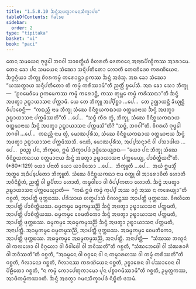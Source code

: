 ```yaml
---
title: "1.5.8.10 ᨨᨶ᩠ᨴᩴᩋᨴᨲ᩠ᩅᩣᨣᨾᨶᩈᩥᨠ᩠ᨡᩣᨸᨴ"
tableOfContents: false
sidebar:
  order: 2
type: "tipitaka"
basket: "vi"
book: "paci"
---
```



<DynamicBreadcrumb />

<Division number="479" book="paci">

<Paragraph number="1411" book="paci">
ᨲᩮᨶ ᩈᨾᨿᩮᨶ ᨻᩩᨴ᩠ᨵᩮᩤ ᨽᨣᩅᩤ ᩈᩣᩅᨲ᩠ᨳᩥᨿᩴ ᩅᩥᩉᩁᨲᩥ ᨩᩮᨲᩅᨶᩮ ᩋᨶᩣᨳᨸᩥᨱ᩠ᨯᩥᨠᩔ ᩋᩣᩁᩣᨾᩮ. ᨲᩮᨶ ᨡᩮᩣ ᨸᨶ ᩈᨾᨿᩮᨶ ᩈᩴᨥᩮᩣ ᩈᨶ᩠ᨶᩥᨸᨲᩥᨲᩮᩣ ᩉᩮᩣᨲᩥ ᨠᩮᨶᨧᩥᨴᩮᩅ ᨠᩁᨱᩦᨿᩮᨶ. ᨨᨻ᩠ᨻᨣ᩠ᨣᩥᨿᩣ ᨽᩥᨠ᩠ᨡᩪ ᨧᩦᩅᩁᨠᨾ᩠ᨾᩴ ᨠᩁᩮᩣᨶ᩠ᨲᩣ ᩑᨠᩔ ᨨᨶ᩠ᨴᩴ ᩋᨴᩴᩈᩩ. ᩋᨳ ᨡᩮᩣ ᩈᩴᨥᩮᩣ “ᨿᩔᨲ᩠ᨳᩣᨿ ᩈᨶ᩠ᨶᩥᨸᨲᩥᨲᩮᩣ ᨲᩴ ᨠᨾ᩠ᨾᩴ ᨠᩁᩥᩔᩣᨾᩦ”ᨲᩥ ᨬᨲ᩠ᨲᩥᩴ ᨮᨸᩮᩈᩥ. ᩋᨳ ᨡᩮᩣ ᩈᩮᩣ ᨽᩥᨠ᩠ᨡᩩ—  “ᩑᩅᨾᩮᩅᩥᨾᩮ ᩑᨠᨾᩮᨠᩔ ᨠᨾ᩠ᨾᩴ ᨠᩁᩮᩣᨶ᩠ᨲᩥ, ᨠᩔ ᨲᩩᨾ᩠ᩉᩮ ᨠᨾ᩠ᨾᩴ ᨠᩁᩥᩔᨳᩣ”ᨲᩥ ᨨᨶ᩠ᨴᩴ ᩋᨴᨲ᩠ᩅᩣ ᩏᨭ᩠ᨮᩣᨿᩣᩈᨶᩣ ᨸᨠ᩠ᨠᩣᨾᩥ.
</Paragraph>

<Paragraph number="1412" book="paci">
ᨿᩮ ᨲᩮ ᨽᩥᨠ᩠ᨡᩪ ᩋᨸ᩠ᨸᩥᨧ᩠ᨨᩣ …ᨸᩮ…  ᨲᩮ ᩏᨩ᩠ᨫᩣᨿᨶ᩠ᨲᩥ ᨡᩥᨿ᩠ᨿᨶ᩠ᨲᩥ ᩅᩥᨸᩣᨧᩮᨶ᩠ᨲᩥ—  “ᨠᨳᨬ᩠ᩉᩥ ᨶᩣᨾ ᨽᩥᨠ᩠ᨡᩩ ᩈᩴᨥᩮ ᩅᩥᨶᩥᨧ᩠ᨨᨿᨠᨳᩣᨿ ᩅᨲ᩠ᨲᨾᩣᨶᩣᨿ ᨨᨶ᩠ᨴᩴ ᩋᨴᨲ᩠ᩅᩣ ᩏᨭ᩠ᨮᩣᨿᩣᩈᨶᩣ ᨸᨠ᩠ᨠᨾᩥᩔᨲᩦ”ᨲᩥ …ᨸᩮ…  “ᩈᨧ᩠ᨧᩴ ᨠᩥᩁ ᨲ᩠ᩅᩴ, ᨽᩥᨠ᩠ᨡᩩ, ᩈᩴᨥᩮ ᩅᩥᨶᩥᨧ᩠ᨨᨿᨠᨳᩣᨿ ᩅᨲ᩠ᨲᨾᩣᨶᩣᨿ ᨨᨶ᩠ᨴᩴ ᩋᨴᨲ᩠ᩅᩣ ᩏᨭ᩠ᨮᩣᨿᩣᩈᨶᩣ ᨸᨠ᩠ᨠᨾᩈᩦ”ᨲᩥ? “ᩈᨧ᩠ᨧᩴ, ᨽᨣᩅᩤ”ᨲᩥ. ᩅᩥᨣᩁᩉᩥ ᨻᩩᨴ᩠ᨵᩮᩤ ᨽᨣᩅᩤ …ᨸᩮ…  ᨠᨳᨬ᩠ᩉᩥ ᨶᩣᨾ ᨲ᩠ᩅᩴ, ᨾᩮᩣᨥᨸᩩᩁᩥᩈ, ᩈᩴᨥᩮ ᩅᩥᨶᩥᨧ᩠ᨨᨿᨠᨳᩣᨿ ᩅᨲ᩠ᨲᨾᩣᨶᩣᨿ ᨨᨶ᩠ᨴᩴ ᩋᨴᨲ᩠ᩅᩣ ᩏᨭ᩠ᨮᩣᨿᩣᩈᨶᩣ ᨸᨠ᩠ᨠᨾᩥᩔᩈᩥ. ᨶᩮᨲᩴ, ᨾᩮᩣᨥᨸᩩᩁᩥᩈ, ᩋᨸ᩠ᨸᩈᨶ᩠ᨶᩣᨶᩴ ᩅᩤ ᨸᩈᩣᨴᩤᨿ …ᨸᩮ…  ᩑᩅᨬ᩠ᨧ ᨸᨶ, ᨽᩥᨠ᩠ᨡᩅᩮ, ᩍᨾᩴ ᩈᩥᨠ᩠ᨡᩣᨸᨴᩴ ᩏᨴ᩠ᨴᩥᩈᩮᨿ᩠ᨿᩣᨳ—
</Paragraph>

</Division>
<Division number="480" book="paci">

<Paragraph number="1413" book="paci">
<Emphasis>“ᨿᩮᩣ ᨸᨶ ᨽᩥᨠ᩠ᨡᩩ ᩈᩴᨥᩮ ᩅᩥᨶᩥᨧ᩠ᨨᨿᨠᨳᩣᨿ ᩅᨲ᩠ᨲᨾᩣᨶᩣᨿ ᨨᨶ᩠ᨴᩴ ᩋᨴᨲ᩠ᩅᩣ ᩏᨭ᩠ᨮᩣᨿᩣᩈᨶᩣ ᨸᨠ᩠ᨠᨾᩮᨿ᩠ᨿ, ᨸᩣᨧᩥᨲ᩠ᨲᩥᨿᨶ᩺”</Emphasis>ᨲᩥ. (*80*:<Emphasis>129</Emphasis>)
</Paragraph>

</Division>
<Division number="481" book="paci">

<Paragraph number="1414" book="paci">
<Emphasis>ᨿᩮᩣ ᨸᨶᩣ</Emphasis>ᨲᩥ ᨿᩮᩣ ᨿᩣᨴᩥᩈᩮᩣ …ᨸᩮ…  <Emphasis>ᨽᩥᨠ᩠ᨡᩪ</Emphasis>ᨲᩥ …ᨸᩮ…  ᩋᨿᩴ ᩍᨾᩈ᩠ᨾᩥᩴ ᩋᨲ᩠ᨳᩮ ᩋᨵᩥᨸ᩠ᨸᩮᨲᩮᩣ ᨽᩥᨠ᩠ᨡᩪᨲᩥ.
</Paragraph>

<Paragraph number="1415" book="paci">
<Emphasis>ᩈᩴᨥᩮ ᩅᩥᨶᩥᨧ᩠ᨨᨿᨠᨳᩣ</Emphasis> ᨶᩣᨾ ᩅᨲ᩠ᨳᩩ ᩅᩤ ᩋᩣᩁᩮᩣᨧᩥᨲᩴ ᩉᩮᩣᨲᩥ ᩋᩅᩥᨶᩥᨧ᩠ᨨᩥᨲᩴ, ᨬᨲ᩠ᨲᩥ ᩅᩤ ᨮᨸᩥᨲᩣ ᩉᩮᩣᨲᩥ, ᨠᨾ᩠ᨾᩅᩤᨧᩣ ᩅᩤ ᩅᩥᨸ᩠ᨸᨠᨲᩣ ᩉᩮᩣᨲᩥ.
</Paragraph>

<Paragraph number="1416" book="paci">
<Emphasis>ᨨᨶ᩠ᨴᩴ ᩋᨴᨲ᩠ᩅᩣ ᩏᨭ᩠ᨮᩣᨿᩣᩈᨶᩣ ᨸᨠ᩠ᨠᨾᩮᨿ᩠ᨿᩣ</Emphasis>ᨲᩥ—  “ᨠᨳᩴ ᩍᨴᩴ ᨠᨾ᩠ᨾᩴ ᨠᩩᨸ᩠ᨸᩴ ᩋᩔ ᩅᨣ᩠ᨣᩴ ᩋᩔ ᨶ ᨠᩁᩮᨿ᩠ᨿᩣ”ᨲᩥ ᨣᨧ᩠ᨨᨲᩥ, ᩋᩣᨸᨲ᩠ᨲᩥ ᨴᩩᨠ᩠ᨠᨭᩔ. ᨸᩁᩥᩈᩣᨿ ᩉᨲ᩠ᨳᨸᩣᩈᩴ ᩅᩥᨩᩉᨶ᩠ᨲᩔ ᩋᩣᨸᨲ᩠ᨲᩥ ᨴᩩᨠ᩠ᨠᨭᩔ. ᩅᩥᨩᩉᩥᨲᩮ ᩋᩣᨸᨲ᩠ᨲᩥ ᨸᩣᨧᩥᨲ᩠ᨲᩥᨿᩔ.
</Paragraph>

</Division>
<Division number="482" book="paci">

<Paragraph number="1417" book="paci">
ᨵᨾ᩠ᨾᨠᨾ᩠ᨾᩮ ᨵᨾ᩠ᨾᨠᨾ᩠ᨾᩈᨬ᩠ᨬᩦ ᨨᨶ᩠ᨴᩴ ᩋᨴᨲ᩠ᩅᩣ ᩏᨭ᩠ᨮᩣᨿᩣᩈᨶᩣ ᨸᨠ᩠ᨠᨾᨲᩥ, ᩋᩣᨸᨲ᩠ᨲᩥ ᨸᩣᨧᩥᨲ᩠ᨲᩥᨿᩔ. ᨵᨾ᩠ᨾᨠᨾ᩠ᨾᩮ ᩅᩮᨾᨲᩥᨠᩮᩣ ᨨᨶ᩠ᨴᩴ ᩋᨴᨲ᩠ᩅᩣ ᩏᨭ᩠ᨮᩣᨿᩣᩈᨶᩣ ᨸᨠ᩠ᨠᨾᨲᩥ, ᩋᩣᨸᨲ᩠ᨲᩥ ᨴᩩᨠ᩠ᨠᨭᩔ. ᨵᨾ᩠ᨾᨠᨾ᩠ᨾᩮ ᩋᨵᨾ᩠ᨾᨠᨾ᩠ᨾᩈᨬ᩠ᨬᩦ ᨨᨶ᩠ᨴᩴ ᩋᨴᨲ᩠ᩅᩣ ᩏᨭ᩠ᨮᩣᨿᩣᩈᨶᩣ ᨸᨠ᩠ᨠᨾᨲᩥ, ᩋᨶᩣᨸᨲ᩠ᨲᩥ. ᩋᨵᨾ᩠ᨾᨠᨾ᩠ᨾᩮ ᨵᨾ᩠ᨾᨠᨾ᩠ᨾᩈᨬ᩠ᨬᩦ, ᩋᩣᨸᨲ᩠ᨲᩥ ᨴᩩᨠ᩠ᨠᨭᩔ. ᩋᨵᨾ᩠ᨾᨠᨾ᩠ᨾᩮ ᩅᩮᨾᨲᩥᨠᩮᩣ, ᩋᩣᨸᨲ᩠ᨲᩥ ᨴᩩᨠ᩠ᨠᨭᩔ. ᩋᨵᨾ᩠ᨾᨠᨾ᩠ᨾᩮ ᩋᨵᨾ᩠ᨾᨠᨾ᩠ᨾᩈᨬ᩠ᨬᩦ, ᩋᨶᩣᨸᨲ᩠ᨲᩥ.
</Paragraph>

</Division>
<Division number="483" book="paci">

<Paragraph number="1418" book="paci">
ᩋᨶᩣᨸᨲ᩠ᨲᩥ—  “ᩈᩴᨥᩔ ᨽᨱ᩠ᨯᨶᩴ ᩅᩤ ᨠᩃᩉᩮᩣ ᩅᩤ ᩅᩥᨣ᩠ᨣᩉᩮᩣ ᩅᩤ ᩅᩥᩅᩤᨴᩮᩤ ᩅᩤ ᨽᩅᩥᩔᨲᩦ”ᨲᩥ ᨣᨧ᩠ᨨᨲᩥ, “ᩈᩴᨥᨽᩮᨴᩮᩤ ᩅᩤ ᩈᩴᨥᩁᩣᨩᩥ ᩅᩤ ᨽᩅᩥᩔᨲᩦ”ᨲᩥ ᨣᨧ᩠ᨨᨲᩥ, “ᩋᨵᨾ᩠ᨾᩮᨶ ᩅᩤ ᩅᨣ᩠ᨣᩮᨶ ᩅᩤ ᨶ ᨠᨾ᩠ᨾᩣᩁᩉᩔ ᩅᩤ ᨠᨾ᩠ᨾᩴ ᨠᩁᩥᩔᨲᩦ”ᨲᩥ ᨣᨧ᩠ᨨᨲᩥ, ᨣᩥᩃᩣᨶᩮᩣ ᨣᨧ᩠ᨨᨲᩥ, ᨣᩥᩃᩣᨶᩔ ᨠᩁᨱᩦᨿᩮᨶ ᨣᨧ᩠ᨨᨲᩥ, ᩏᨧ᩠ᨧᩣᩁᩮᨶ ᩅᩤ ᨸᩔᩣᩅᩮᨶ ᩅᩤ ᨸᩦᩊᩥᨲᩮᩣ ᨣᨧ᩠ᨨᨲᩥ, “ᨶ ᨠᨾ᩠ᨾᩴ ᨠᩮᩣᨸᩮᨲᩩᨠᩣᨾᩮᩣ ᨸᩩᨶ ᨸᨧ᩠ᨧᩣᨣᨾᩥᩔᩣᨾᩦ”ᨲᩥ ᨣᨧ᩠ᨨᨲᩥ, ᩏᨾ᩠ᨾᨲ᩠ᨲᨠᩔ, ᩋᩣᨴᩥᨠᨾ᩠ᨾᩥᨠᩔᩣᨲᩥ.

</Paragraph>
</Division>

<Paragraph number="1419" type="center" book="paci">
ᨨᨶ᩠ᨴᩴ ᩋᨴᨲ᩠ᩅᩣ ᨣᨾᨶᩈᩥᨠ᩠ᨡᩣᨸᨴᩴ ᨶᩥᨭ᩠ᨮᩥᨲᩴ ᨴᩈᨾᩴ.
</Paragraph>